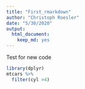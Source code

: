 ```yaml
---
title: "First_rmarkdown"
author: "Christoph Roesler"
date: "5/30/2020"
output: 
  html_document: 
    keep_md: yes
---
```


Test for new code

```r
library(dplyr)
mtcars %>% 
  filter(cyl >4)

```

